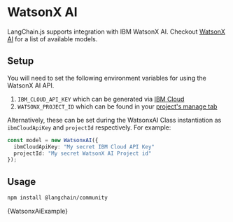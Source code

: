 # WatsonX AI

LangChain.js supports integration with IBM WatsonX AI. Checkout [WatsonX AI](https://www.ibm.com/products/watsonx-ai) for a list of available models.

## Setup

You will need to set the following environment variables for using the WatsonX AI API.

1. `IBM_CLOUD_API_KEY` which can be generated via [IBM Cloud](https://cloud.ibm.com/iam/apikeys)
2. `WATSONX_PROJECT_ID` which can be found in your [project's manage tab](https://dataplatform.cloud.ibm.com/projects/?context=wx)

Alternatively, these can be set during the WatsonxAI Class instantiation as `ibmCloudApiKey` and `projectId` respectively.
For example:

```typescript
const model = new WatsonxAI({
  ibmCloudApiKey: "My secret IBM Cloud API Key"
  projectId: "My secret WatsonX AI Project id"
});
```

## Usage


<IntegrationInstallTooltip></IntegrationInstallTooltip>

```bash npm2yarn
npm install @langchain/community
```


<CodeBlock language="typescript">{WatsonxAiExample}</CodeBlock>
